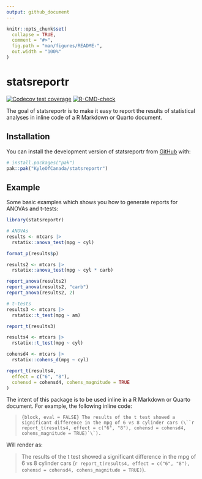 ```yaml
---
output: github_document
---
```


<!-- README.md is generated from README.Rmd. Please edit that file -->

```r
knitr::opts_chunk$set(
  collapse = TRUE,
  comment = "#>",
  fig.path = "man/figures/README-",
  out.width = "100%"
)
```

# statsreportr

<!-- badges: start -->
[![Codecov test coverage](https://codecov.io/gh/KyleOfCanada/statsreportr/graph/badge.svg)](https://app.codecov.io/gh/KyleOfCanada/statsreportr)
[![R-CMD-check](https://github.com/KyleOfCanada/statsreportr/actions/workflows/R-CMD-check.yaml/badge.svg)](https://github.com/KyleOfCanada/statsreportr/actions/workflows/R-CMD-check.yaml)
<!-- badges: end -->

The goal of statsreportr is to make it easy to report the results of statistical analyses in inline code of a R Markdown or Quarto document.

## Installation

You can install the development version of statsreportr from [GitHub](https://github.com/) with:

``` r
# install.packages("pak")
pak::pak("KyleOfCanada/statsreportr")
```

## Example

Some basic examples which shows you how to generate reports for ANOVAs and t-tests:

```r
library(statsreportr)

# ANOVAs
results <- mtcars |>
  rstatix::anova_test(mpg ~ cyl)

format_p(results$p)

results2 <- mtcars |>
  rstatix::anova_test(mpg ~ cyl * carb)

report_anova(results2)
report_anova(results2, "carb")
report_anova(results2, 2)

# t-tests
results3 <- mtcars |>
  rstatix::t_test(mpg ~ am)

report_t(results3)

results4 <- mtcars |>
  rstatix::t_test(mpg ~ cyl)

cohensd4 <- mtcars |>
  rstatix::cohens_d(mpg ~ cyl)

report_t(results4,
  effect = c("6", "8"),
  cohensd = cohensd4, cohens_magnitude = TRUE
)
```
The intent of this package is to be used inline in a R Markdown or Quarto document. For example, the following inline code:

> ```{block, eval = FALSE}
The results of the t test showed a significant difference in the mpg of 6 vs 8 cylinder cars (\``r report_t(results4, effect = c("6", "8"), cohensd = cohensd4, cohens_magnitude = TRUE)`\`). 
> ```

Will render as:

> The results of the t test showed a significant difference in the mpg of 6 vs 8 cylinder cars (`r report_t(results4, effect = c("6", "8"), cohensd = cohensd4, cohens_magnitude = TRUE)`).
